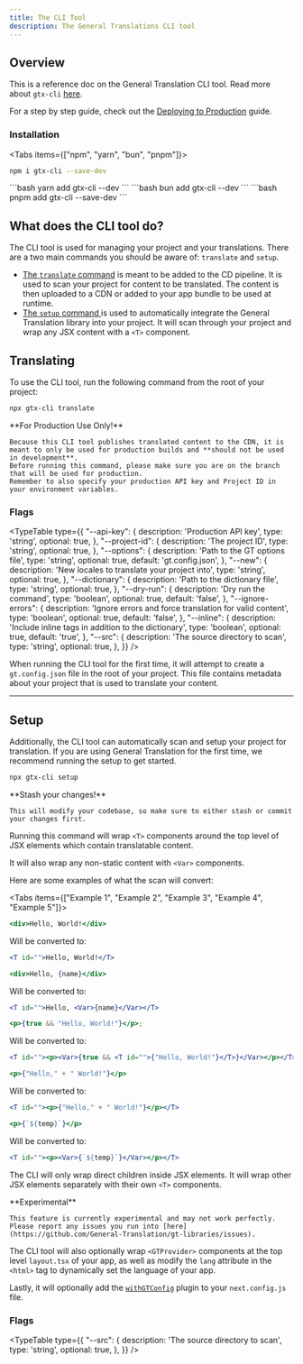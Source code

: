```yaml
---
title: The CLI Tool
description: The General Translations CLI tool 
---
```


## Overview

This is a reference doc on the General Translation CLI tool.
Read more about `gtx-cli` [here](/docs/next-cli/introduction).

For a step by step guide, check out the [Deploying to Production](/docs/next/tutorials/quickdeploy) guide.

### Installation

<Tabs items={["npm", "yarn", "bun", "pnpm"]}>
  <Tab value="npm">
  ```bash 
  npm i gtx-cli --save-dev
  ``` 
  </Tab>
  <Tab value="yarn">
  ```bash 
  yarn add gtx-cli --dev
  ```
  </Tab>
  <Tab value="bun">
  ```bash 
  bun add gtx-cli --dev
  ```
  </Tab>
  <Tab value="pnpm">
  ```bash 
  pnpm add gtx-cli --save-dev
  ```
  </Tab>
</Tabs>

## What does the CLI tool do?

The CLI tool is used for managing your project and your translations.
There are a two main commands you should be aware of: `translate` and `setup`.

 * [The `translate` command](/docs/next-cli/translate) is meant to be added to the CD pipeline.
   It is used to scan your project for content to be translated.
   The content is then uploaded to a CDN or added to your app bundle to be used at runtime.
 * [The `setup` command ](/docs/next-cli/setup) is used to automatically integrate the General Translation library into your project.
   It will scan through your project and wrap any JSX content with a `<T>` component.


## Translating

To use the CLI tool, run the following command from the root of your project:

```bash title="shell" copy
npx gtx-cli translate
```

<Callout type="warn">
    **For Production Use Only!**

    Because this CLI tool publishes translated content to the CDN, it is meant to only be used for production builds and **should not be used in development**.
    Before running this command, please make sure you are on the branch that will be used for production.
    Remember to also specify your production API key and Project ID in your environment variables.
</Callout>

### Flags


<TypeTable
  type={{
    "--api-key": {
        description:
            'Production API key',
        type: 'string',
        optional: true,
    },
    "--project-id": {
        description:
            'The project ID',
        type: 'string',
        optional: true,
    },
    "--options": {
        description:
            'Path to the GT options file',
        type: 'string',
        optional: true,
        default: 'gt.config.json',
    },
    "--new": {
        description:
            'New locales to translate your project into',
        type: 'string',
        optional: true,
    },
    "--dictionary": {
        description:
            'Path to the dictionary file',
        type: 'string',
        optional: true,
    },
    "--dry-run": {
        description:
            'Dry run the command',
        type: 'boolean',
        optional: true,
        default: 'false',
    },
    "--ignore-errors": {
        description:
            'Ignore errors and force translation for valid content',
        type: 'boolean',
        optional: true,
        default: 'false',
    },
    "--inline": {
        description:
            'Include inline <T> tags in addition to the dictionary',
        type: 'boolean',
        optional: true,
        default: 'true',
    },
    "--src": {
        description:
            'The source directory to scan',
        type: 'string',
        optional: true,
    },
  }}
/>

When running the CLI tool for the first time, it will attempt to create a `gt.config.json` file in the root of your project.
This file contains metadata about your project that is used to translate your content.

---

## Setup

Additionally, the CLI tool can automatically scan and setup your project for translation.
If you are using General Translation for the first time, we recommend running the setup to get started.

```bash title="shell" copy
npx gtx-cli setup
```

<Callout type="warn">
    **Stash your changes!**

    This will modify your codebase, so make sure to either stash or commit your changes first.
</Callout>

Running this command will wrap `<T>` components around the top level of JSX elements which contain translatable content.

It will also wrap any non-static content with `<Var>` components. 

Here are some examples of what the scan will convert:


<Tabs items={["Example 1", "Example 2", "Example 3", "Example 4", "Example 5"]}>
  <Tab value="Example 1">


  ```jsx
  <div>Hello, World!</div>
  ```

  Will be converted to:

  ```jsx
  <T id="">Hello, World!</T>
  ```

  </Tab>
  <Tab value="Example 2">


  ```jsx
  <div>Hello, {name}</div>
  ```

  Will be converted to:

  ```jsx
  <T id="">Hello, <Var>{name}</Var></T>
  ```

  </Tab>
  <Tab value="Example 3">


  ```jsx
  <p>{true && "Hello, World!"}</p>;
  ```

  Will be converted to:

  ```jsx
  <T id=""><p><Var>{true && <T id="">{"Hello, World!"}</T>}</Var></p></T>;
  ```

  </Tab>
  <Tab value="Example 4">


  ```jsx
  <p>{"Hello," + " World!"}</p>
  ```

  Will be converted to:

  ```jsx
  <T id=""><p>{"Hello," + " World!"}</p></T>
  ```

  </Tab>
  <Tab value="Example 5">


  ```jsx
  <p>{`${temp}`}</p>
  ```

  Will be converted to:

  ```jsx
  <T id=""><p><Var>{`${temp}`}</Var></p></T>
  ```

  </Tab>
</Tabs>

The CLI will only wrap direct children inside JSX elements. It will wrap other JSX elements separately with their own `<T>` components.


<Callout type="warn">
    **Experimental**

    This feature is currently experimental and may not work perfectly.
    Please report any issues you run into [here](https://github.com/General-Translation/gt-libraries/issues).
</Callout>

The CLI tool will also optionally wrap `<GTProvider>` components at the top level `layout.tsx` of your app, as well as
modify the `lang` attribute in the `<html>` tag to dynamically set the language of your app.

Lastly, it will optionally add the [`withGTConfig`](/docs/next/api/config/withGTConfig) plugin to your `next.config.js` file.

### Flags

<TypeTable
  type={{
    "--src": {
        description:
            'The source directory to scan',
        type: 'string',
        optional: true,
    },
  }}
/>

